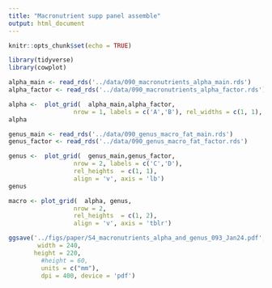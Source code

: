 ```yaml
---
title: "Macronutrient supp panel assemble"
output: html_document
---
```


```r
knitr::opts_chunk$set(echo = TRUE)
```

```r
library(tidyverse)
library(cowplot)
```

```r
alpha_main <- read_rds('../data/090_macronutrients_alpha_main.rds')
alpha_factor <- read_rds('../data/090_macronutrients_alpha_factor.rds')

alpha <-  plot_grid(  alpha_main,alpha_factor,
                  nrow = 1, labels = c('A','B'), rel_widths = c(1, 1), align = 'hv', axis = 'tblr')
alpha
```
```r
genus_main <- read_rds('../data/090_genus_macro_fat_main.rds')
genus_factor <- read_rds('../data/090_genus_macro_fat_factor.rds')
```


```r
genus <-  plot_grid(  genus_main,genus_factor,
                  nrow = 2, labels = c('C','D'), 
                  rel_heights  = c(1, 1), 
                  align = 'v', axis = 'lb')
genus
```


```r
macro <- plot_grid(  alpha, genus,
                  nrow = 2,  
                  rel_heights  = c(1, 2), 
                  align = 'v', axis = 'tblr')

ggsave('../figs/paper/S4_macronutrients_alpha_and_genus_093_Jan24.pdf',
        width = 240,
       height = 220,
         #height = 60,
         units = c("mm"),
         dpi = 400, device = 'pdf')
```

